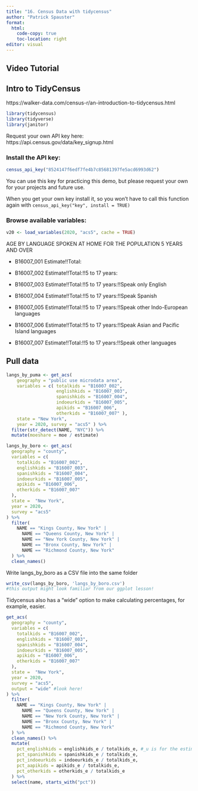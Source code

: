 ```yaml
---
title: "16. Census Data with tidycensus"
author: "Patrick Spauster"
format:
  html:
    code-copy: true
    toc-location: right
editor: visual
---
```


## Video Tutorial

```{=html}
```
## Intro to TidyCensus

https://walker-data.com/census-r/an-introduction-to-tidycensus.html

```r

library(tidycensus)
library(tidyverse)
library(janitor)

```

Request your own API key here: https://api.census.gov/data/key_signup.html

### Install the API key:

```r
census_api_key("8524147f6edf7fe4b7c85681397fe5acd6993d62")
```

You can use this key for practicing this demo, but please request your own for your projects and future use.

When you get your own key install it, so you won't have to call this function again with `census_api_key("key", install = TRUE)`

### Browse available variables:

```r

v20 <- load_variables(2020, "acs5", cache = TRUE)

```

AGE BY LANGUAGE SPOKEN AT HOME FOR THE POPULATION 5 YEARS AND OVER

-   B16007_001 Estimate!!Total:

-   B16007_002 Estimate!!Total:!!5 to 17 years:

-   B16007_003 Estimate!!Total:!!5 to 17 years:!!Speak only English

-   B16007_004 Estimate!!Total:!!5 to 17 years:!!Speak Spanish

-   B16007_005 Estimate!!Total:!!5 to 17 years:!!Speak other Indo-European languages

-   B16007_006 Estimate!!Total:!!5 to 17 years:!!Speak Asian and Pacific Island languages

-   B16007_007 Estimate!!Total:!!5 to 17 years:!!Speak other languages

## Pull data
```r
langs_by_puma <- get_acs(
    geography = "public use microdata area", 
    variables = c( totalkids = "B16007_002",
                   englishkids = "B16007_003",
                   spanishkids = "B16007_004",
                   indoeurkids = "B16007_005",
                   apikids = "B16007_006",
                   otherkids = "B16007_007" ), 
    state = "New York", 
    year = 2020, survey = "acs5" ) %>% 
  filter(str_detect(NAME, "NYC")) %>% 
  mutate(moeshare = moe / estimate)
```

```r

langs_by_boro <- get_acs(
  geography = "county",
  variables = c(
    totalkids = "B16007_002",
    englishkids = "B16007_003",
    spanishkids = "B16007_004",
    indoeurkids = "B16007_005",
    apikids = "B16007_006",
    otherkids = "B16007_007"
  ),
  state =  "New York",
  year = 2020,
  survey = "acs5"
) %>%
  filter(
    NAME == "Kings County, New York" |
      NAME == "Queens County, New York" |
      NAME == "New York County, New York" |
      NAME == "Bronx County, New York" |
      NAME == "Richmond County, New York"
  ) %>%
  clean_names()
```

Write langs_by_boro as a CSV file into the same folder

```r
write_csv(langs_by_boro, 'langs_by_boro.csv')
#this output might look familiar from our ggplot lesson!
```

Tidycensus also has a "wide" option to make calculating percentages, for example, easier.

```r
get_acs(
  geography = "county",
  variables = c(
    totalkids = "B16007_002",
    englishkids = "B16007_003",
    spanishkids = "B16007_004",
    indoeurkids = "B16007_005",
    apikids = "B16007_006",
    otherkids = "B16007_007"
  ),
  state =  "New York",
  year = 2020,
  survey = "acs5",
  output = "wide" #look here!
) %>%
  filter(
    NAME == "Kings County, New York" |
      NAME == "Queens County, New York" |
      NAME == "New York County, New York" |
      NAME == "Bronx County, New York" |
      NAME == "Richmond County, New York"
  ) %>%
  clean_names() %>% 
  mutate(
    pct_englishkids = englishkids_e / totalkids_e, #_u is for the estimate and _m is the margin or error
    pct_spanishkids = spanishkids_e / totalkids_e,
    pct_indoeurkids = indoeurkids_e / totalkids_e,
    pct_aapikids = apikids_e / totalkids_e,
    pct_otherkids = otherkids_e / totalkids_e
  ) %>% 
  select(name, starts_with("pct"))



```
